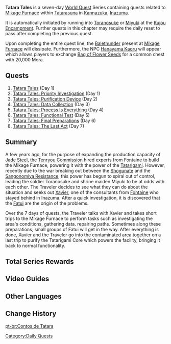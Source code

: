 {{Chapter Infobox
|image           = World Quest Tatara Tales.png
|type            = World
|region          = Inazuma
}}
'''Tatara Tales'''  is a seven-day [[World Quest]] Series containing quests related to [[Mikage Furnace]] within [[Tatarasuna]] in [[Kannazuka]], [[Inazuma]].

It is automatically initiated by running into [[Toranosuke]] or [[Miyuki]] at the [[Kujou Encampment]]. Further quests in this chapter may require the daily reset to pass after completing the previous quest.

Upon completing the entire quest line, the [[Balethunder]] present at [[Mikage Furnace]] will dissipate. Furthermore, the NPC [[Hanayama Kaoru]] will appear which allows players to exchange [[Bag of Flower Seeds]] for a common chest with 20,000 Mora.

==Quests==
#[[Tatara Tales (Quest)|Tatara Tales]] (Day 1)
#[[Tatara Tales: Priority Investigation]] (Day 1)
#[[Tatara Tales: Purification Device]] (Day 2)
#[[Tatara Tales: Data Collection]] (Day 3)
#[[Tatara Tales: Process Is Everything]] (Day 4)
#[[Tatara Tales: Functional Test]] (Day 5)
#[[Tatara Tales: Final Preparations]] (Day 6)
#[[Tatara Tales: The Last Act]] (Day 7)

==Summary==
A few years ago, for the purpose of expanding the production capacity of [[Jade Steel]], the [[Tenryou Commission]] hired experts from Fontaine to build the Mikage Furnace, powering it with the power of the [[Tatarigami]]. However, recently due to the war breaking out between the [[Inazuma Shogunate|Shogunate]] and the [[Watatsumi Army|Sangonomiya Resistance]], this power has begun to spiral out of control, leading the soldier Toranosuke and shrine maiden Miyuki to be at odds with each other. The Traveler decides to see what they can do about the situation and seeks out [[Xavier]], one of the consultants from [[Fontaine]] who stayed behind in Inazuma. After a quick investigation, it is discovered that the [[Fatui]] are the origin of the problems.

Over the 7 days of quests, the Traveler talks with Xavier and takes short trips to the Mikage Furnace to perform tasks such as investigating the area's conditions, gathering data. repairing paths. Sometimes along these preparations, small groups of Fatui will get in the way. After everything is done, Xavier and the Traveler go into the contaminated area together on a last trip to purify the Tatarigami Core which powers the facility, bringing it back to normal functionality.

==Total Series Rewards==
{{Card|Adventure EXP|1,700}}{{Card|Mora|225,000}}{{Card|Primogem|220}}{{Card|Hero's Wit|7}}{{Card|Mystic Enhancement Ore|10}}{{Card|Blueprint: Square Yumemiru Stool|1}}

==Video Guides==
{{EVT
|video1   = https://youtu.be/SbthUfs9RGI
|caption1 = Day 1: Tatara Tales Guide

|video2   = https://youtu.be/zMyonR6lK0Y
|caption2 = Day 1: Tatara Tales: Priority Investigation Guide

|video3   = https://youtu.be/qYYbC1avIXE
|caption3 = Day 2: Tatara Tales: Purification Device Guide

|video4   = https://youtu.be/8ruikAWZB4A
|caption4 = Day 3: Tatara Tales: Data Collection Guide

|video5   = https://youtu.be/K3zyRpIdwsA
|caption5 = Day 4: Tatara Tales: Process Is Everything Guide

|video6   = https://youtu.be/JiJlWS3FTIw
|caption6 = Day 5: Tatara Tales: Functional Test Guide

|video7   = https://youtu.be/kkH6VwfSXuI
|caption7 = Day 6: Tatara Tales: Final Preparations Guide

|video8   = https://youtu.be/yR0aa_EpA4Q
|caption8 = Day 7: Tatara Tales: The Last Act Guide
}}

==Other Languages==
{{Other Languages
|en      = Tatara Tales
|zhs     = 踏鞴物语
|zhs_rm  = Tàbèi Wùyǔ
|zht     = 踏鞴物語
|zht_rm  = Tàbèi Wùyǔ
|zh_tl   = Tatara Tales
|ja      = たたら物語
|ja_rm   = Tatara Monogatari
|ja_tl   = Tatara Stories
|ko      = 타타라 모노가타리
|ko_rm   = Tatara Monogatari
|ko_tl   = Tatara Monogatari
|es      = Cuentos de Tatara
|es_tl   = 
|fr      = Les contes de Tatara
|fr_tl   = The Tales of Tatara
|ru      = Сказания из Татары
|ru_tl   = 
|th      = เรื่องราวแห่ง Tatara
|th_rm   = 
|th_tl   = 
|vi      = Câu Chuyện Tatara
|vi_tl   = Tatara Tales
|de      = Tatara-Geschichten
|de_tl   = Tatara Tales
|id      = Kisah Tatara
|id_tl   = Tatara Tales
|pt      = Contos de Tatara
|pt_tl   = 
}}

==Change History==
{{Change History|2.0}}

[[Category:Daily Quests]]
[[pt-br:Contos de Tatara]]